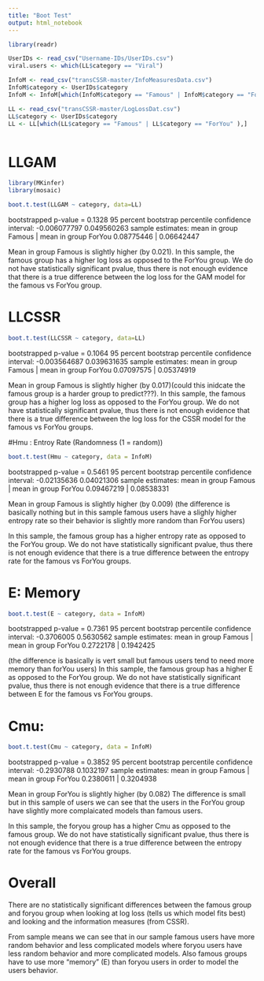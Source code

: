 ```yaml
---
title: "Boot Test"
output: html_notebook
---
```


```r
library(readr)

UserIDs <- read_csv("Username-IDs/UserIDs.csv")
viral.users <- which(LL$category == "Viral")

InfoM <- read_csv("transCSSR-master/InfoMeasuresData.csv")
InfoM$category <- UserIDs$category
InfoM <- InfoM[which(InfoM$category == "Famous" | InfoM$category == "ForYou" ),]

LL <- read_csv("transCSSR-master/LogLossDat.csv")
LL$category <- UserIDs$category
LL <- LL[which(LL$category == "Famous" | LL$category == "ForYou" ),]



```

# LLGAM
```r
library(MKinfer)
library(mosaic)

boot.t.test(LLGAM ~ category, data=LL)
```
bootstrapped p-value = 0.1328 
95 percent bootstrap percentile confidence interval:
 -0.006077797  0.049560263
sample estimates: 
mean in group Famous | mean in group ForYou 
    0.08775446       |    0.06642447 

Mean in group Famous is slightly higher (by 0.021). In this sample, the famous group has a higher log loss as opposed to the ForYou group. We do not have statistically significant pvalue, thus there is not enough evidence that there is a true difference between the log loss for the GAM model for the famous vs ForYou group. 

# LLCSSR
```r
boot.t.test(LLCSSR ~ category, data=LL)
```
bootstrapped p-value = 0.1064 
95 percent bootstrap percentile confidence interval:
 -0.003564687  0.039631635
sample estimates:
mean in group Famous | mean in group ForYou 
          0.07097575 |      0.05374919 
          
Mean in group Famous is slightly higher (by 0.017)(could this inidcate the famous group is a harder group to predict???). 
In this sample, the famous group has a higher log loss as opposed to the ForYou group. We do not have statistically significant pvalue, thus there is not enough evidence that there is a true difference between the log loss for the CSSR model for the famous vs ForYou groups. 

#Hmu : Entroy Rate (Randomness (1 = random))
```r
boot.t.test(Hmu ~ category, data = InfoM)
```
bootstrapped p-value = 0.5461 
95 percent bootstrap percentile confidence interval:
 -0.02135636  0.04021306
sample estimates:
mean in group Famous  | mean in group ForYou 
          0.09467219  |     0.08538331 
          
Mean in group Famous is slightly higher (by 0.009)
(the difference is basically nothing but in this sample famous users have a slighly higher entropy rate so their behavior is slightly more random than ForYou users) 

In this sample, the famous group has a higher entropy rate as opposed to the ForYou group. We do not have statistically significant pvalue, thus there is not enough evidence that there is a true difference between the entropy rate for the famous vs ForYou groups. 

# E: Memory
```r
boot.t.test(E ~ category, data = InfoM)
```
bootstrapped p-value = 0.7361 
95 percent bootstrap percentile confidence interval:
 -0.3706005  0.5630562
sample estimates:
mean in group Famous | mean in group ForYou 
           0.2722178 |    0.1942425 

(the difference is basically is vert small but famous users tend to need more memory than forYou users)
In this sample, the famous group has a higher E as opposed to the ForYou group. We do not have statistically significant pvalue, thus there is not enough evidence that there is a true difference between E for the famous vs ForYou groups. 

# Cmu: 
```r
boot.t.test(Cmu ~ category, data = InfoM)
```
bootstrapped p-value = 0.3852 
95 percent bootstrap percentile confidence interval:
 -0.2930788  0.1032197
sample estimates:
mean in group Famous | mean in group ForYou 
           0.2380611 |   0.3204938 
           
Mean in group ForYou is slightly higher (by 0.082)
The difference is small but in this sample of users we can see that the users in the ForYou group have slightly more complaicated models than famous users. 

In this sample, the foryou group has a higher Cmu as opposed to the famous group. We do not have statistically significant pvalue, thus there is not enough evidence that there is a true difference between the entropy rate for the famous vs ForYou groups. 


# Overall

There are no statistically significant differences between the famous group and foryou group when looking at log loss (tells us which model fits best) and looking and the information measures (from CSSR). 

From sample means we can see that in our sample famous users have more random behavior and less complicated models where foryou users have less random behavior and more complicated models. 
Also famous groups have to use more "memory" (E) than foryou users in order to model the users behavior. 

